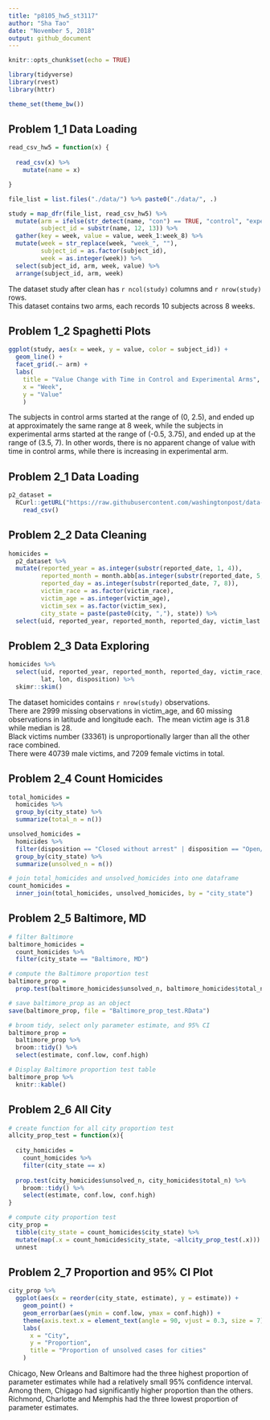 ```yaml
---
title: "p8105_hw5_st3117"
author: "Sha Tao"
date: "November 5, 2018"
output: github_document
---
```


```r
knitr::opts_chunk$set(echo = TRUE)

library(tidyverse)
library(rvest)
library(httr)

theme_set(theme_bw())
```

## Problem 1_1 Data Loading

```r

read_csv_hw5 = function(x) {
  
  read_csv(x) %>% 
    mutate(name = x)

}

file_list = list.files("./data/") %>% paste0("./data/", .)

study = map_dfr(file_list, read_csv_hw5) %>% 
  mutate(arm = ifelse(str_detect(name, "con") == TRUE, "control", "experimental"),
         subject_id = substr(name, 12, 13)) %>% 
  gather(key = week, value = value, week_1:week_8) %>% 
  mutate(week = str_replace(week, "week_", ""),
         subject_id = as.factor(subject_id),
         week = as.integer(week)) %>% 
  select(subject_id, arm, week, value) %>% 
  arrange(subject_id, arm, week)

```

The dataset study after clean has `r ncol(study)` columns and `r nrow(study)` rows.\
This dataset contains two arms, each records 10 subjects across 8 weeks.

## Problem 1_2 Spaghetti Plots

```r

ggplot(study, aes(x = week, y = value, color = subject_id)) +
  geom_line() +
  facet_grid(.~ arm) +
  labs(
    title = "Value Change with Time in Control and Experimental Arms",
    x = "Week",
    y = "Value"
    )

```

The subjects in control arms started at the range of (0, 2.5), and ended up at approximately the same range at 8 week, while the subjects in experimental arms started at the range of (-0.5, 3.75), and ended up at the range of (3.5, 7).
In other words, there is no apparent change of value with time in control arms, while there is increasing in experimental arm.

## Problem 2_1 Data Loading

```r

p2_dataset = 
  RCurl::getURL("https://raw.githubusercontent.com/washingtonpost/data-homicides/master/homicide-data.csv") %>%
    read_csv()

```

## Problem 2_2 Data Cleaning

```r

homicides =
  p2_dataset %>% 
  mutate(reported_year = as.integer(substr(reported_date, 1, 4)),
         reported_month = month.abb[as.integer(substr(reported_date, 5, 6))],
         reported_day = as.integer(substr(reported_date, 7, 8)),
         victim_race = as.factor(victim_race),
         victim_age = as.integer(victim_age),
         victim_sex = as.factor(victim_sex),
         city_state = paste(paste0(city, ","), state)) %>% 
  select(uid, reported_year, reported_month, reported_day, victim_last:victim_sex, city_state, lat:disposition)

```

## Problem 2_3 Data Exploring

```r

homicides %>% 
  select(uid, reported_year, reported_month, reported_day, victim_race, victim_age, victim_sex, city_state,
         lat, lon, disposition) %>% 
  skimr::skim()

```

The dataset homicides contains `r nrow(study)` observations.\
There are 2999 missing observations in victim_age, and 60 missing observations in latitude and longitude each.\ 
The mean victim age is 31.8 while median is 28.\
Black victims number (33361) is unproportionally larger than all the other race combined.\
There were 40739 male victims, and 7209 female victims in total.

## Problem 2_4 Count Homicides

```r

total_homicides = 
  homicides %>%
  group_by(city_state) %>% 
  summarize(total_n = n())

unsolved_homicides = 
  homicides %>% 
  filter(disposition == "Closed without arrest" | disposition == "Open/No arrest") %>% 
  group_by(city_state) %>% 
  summarize(unsolved_n = n())

# join total_homicides and unsolved_homicides into one dataframe
count_homicides =
  inner_join(total_homicides, unsolved_homicides, by = "city_state")

```

## Problem 2_5 Baltimore, MD

```r

# filter Baltimore  
baltimore_homicides = 
  count_homicides %>% 
  filter(city_state == "Baltimore, MD")

# compute the Baltimore proportion test
baltimore_prop = 
  prop.test(baltimore_homicides$unsolved_n, baltimore_homicides$total_n)

# save baltimore_prop as an object
save(baltimore_prop, file = "Baltimore_prop_test.RData")

# broom tidy, select only parameter estimate, and 95% CI
baltimore_prop =
  baltimore_prop %>% 
  broom::tidy() %>% 
  select(estimate, conf.low, conf.high)

# Display Baltimore proportion test table
baltimore_prop %>% 
  knitr::kable()

```

## Problem 2_6 All City

```r

# create function for all city proportion test
allcity_prop_test = function(x){
  
  city_homicides = 
    count_homicides %>% 
    filter(city_state == x)
  
  prop.test(city_homicides$unsolved_n, city_homicides$total_n) %>% 
    broom::tidy() %>% 
    select(estimate, conf.low, conf.high)
}

# compute city proportion test
city_prop = 
  tibble(city_state = count_homicides$city_state) %>% 
  mutate(map(.x = count_homicides$city_state, ~allcity_prop_test(.x))) %>% 
  unnest

```

## Problem 2_7 Proportion and 95% CI Plot

```r

city_prop %>% 
  ggplot(aes(x = reorder(city_state, estimate), y = estimate)) +
    geom_point() +
    geom_errorbar(aes(ymin = conf.low, ymax = conf.high)) +
    theme(axis.text.x = element_text(angle = 90, vjust = 0.3, size = 7)) +
    labs(
      x = "City",
      y = "Proportion",
      title = "Proportion of unsolved cases for cities"
    )

```

Chicago, New Orleans and Baltimore had the three highest proportion of parameter estimates while had a relatively small 95% confidence interval.\
Among them, Chigago had significantly higher proportion than the others.\
Richmond, Charlotte and Memphis had the three lowest proportion of parameter estimates.

